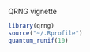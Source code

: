 % \VignetteEngine{knitr::knitr} 
% \VignetteIndexEntry{qrng}

QRNG vignette
```r
library(qrng)
source("~/.Rprofile")
quantum_runif(10)
```

